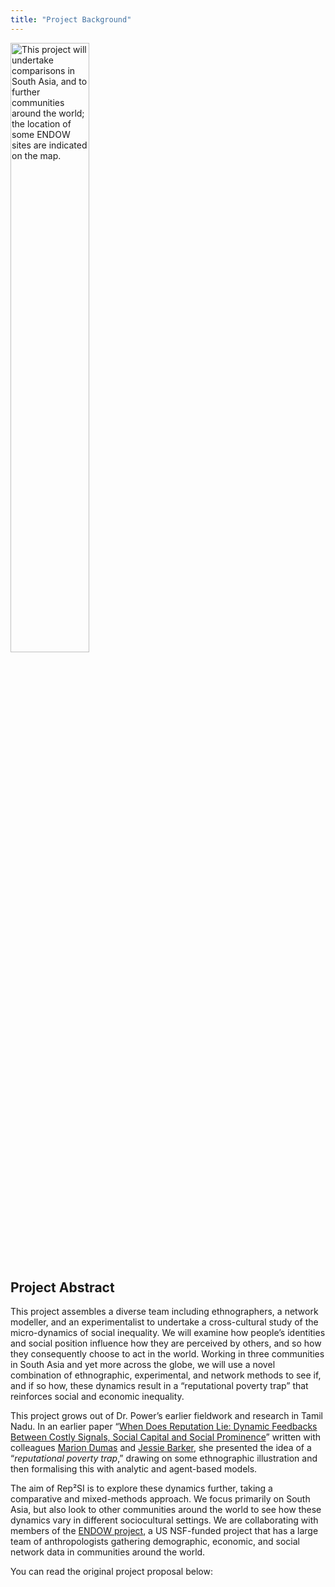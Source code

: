 ```yaml
---
title: "Project Background"
---
```


![](figures/sites.jpg "This project will undertake comparisons in South Asia, and to further communities around the world; the location of some ENDOW sites are indicated on the map."){fig-alt="World map showing South Asia and some of the ENDOW sites." width="50%" fig-align="center"}

::: {.callout-note icon="false"}
## Project Abstract

This project assembles a diverse team including ethnographers, a network modeller, and an experimentalist to undertake a cross-cultural study of the micro-dynamics of social inequality. We will examine how people's identities and social position influence how they are perceived by others, and so how they consequently choose to act in the world. Working in three communities in South Asia and yet more across the globe, we will use a novel combination of ethnographic, experimental, and network methods to see if, and if so how, these dynamics result in a "reputational poverty trap" that reinforces social and economic inequality.
:::

This project grows out of Dr. Power's earlier fieldwork and research in Tamil Nadu. In an earlier paper "[When Does Reputation Lie: Dynamic Feedbacks Between Costly Signals, Social Capital and Social Prominence](https://royalsocietypublishing.org/doi/full/10.1098/rstb.2020.0298)" written with colleagues [Marion Dumas](https://www.lse.ac.uk/granthaminstitute/profile/marion-dumas/) and [Jessie Barker](https://surgoventures.org/jessica-barker), she presented the idea of a "*reputational poverty trap*," drawing on some ethnographic illustration and then formalising this with analytic and agent-based models.

The aim of Rep²SI is to explore these dynamics further, taking a comparative and mixed-methods approach. We focus primarily on South Asia, but also look to other communities around the world to see how these dynamics vary in different sociocultural settings. We are collaborating with members of the [ENDOW project](https://endowproject.github.io/), a US NSF-funded project that has a large team of anthropologists gathering demographic, economic, and social network data in communities around the world.

You can read the original project proposal below:

```{=html}
<object data="https://eapower.github.io/EPower_Leverhulme_Research_Leadership_Award_Bid.pdf" type="application/pdf" width="100%" height="100%">

</object>
```
